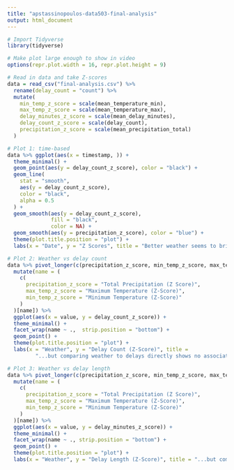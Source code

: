 ```yaml
---
title: "apstassinopoulos-data503-final-analysis"
output: html_document
---
```


```r
# Import Tidyverse
library(tidyverse)

# Make plot large enough to show in video
options(repr.plot.width = 16, repr.plot.height = 9)

# Read in data and take Z-scores
data = read_csv("final-analysis.csv") %>%
  rename(delay_count = "count") %>%
  mutate(
    min_temp_z_score = scale(mean_temperature_min),
    max_temp_z_score = scale(mean_temperature_max),
    delay_minutes_z_score = scale(mean_delay_minutes),
    delay_count_z_score = scale(delay_count),
    precipitation_z_score = scale(mean_precipitation_total)
  )

# Plot 1: time-based
data %>% ggplot(aes(x = timestamp, )) +
  theme_minimal() +
  geom_point(aes(y = delay_count_z_score), color = "black") +
  geom_line(
    stat = "smooth",
    aes(y = delay_count_z_score),
    color = "black",
    alpha = 0.5
  ) +
  geom_smooth(aes(y = delay_count_z_score),
              fill = "black",
              color = NA) +
  geom_smooth(aes(y = precipitation_z_score), color = "blue") +
  theme(plot.title.position = "plot") +
  labs(x = "Date", y = "Z Scores", title = "Better weather seems to bring lower delays when shown over time...")

# Plot 2: Weather vs delay count
data %>% pivot_longer(c(precipitation_z_score, min_temp_z_score, max_temp_z_score)) %>%
  mutate(name = (
    c(
      precipitation_z_score = "Total Precipitation (Z Score)",
      max_temp_z_score = "Maximum Temperature (Z-Score)",
      min_temp_z_score = "Minimum Temperature (Z-Score)"
    )
  )[name]) %>%
  ggplot(aes(x = value, y = delay_count_z_score)) +
  theme_minimal() +
  facet_wrap(name ~ .,  strip.position = "bottom") +
  geom_point() +
  theme(plot.title.position = "plot") +
  labs(x = "Weather", y = "Delay Count (Z-Score)", title =
         "...but comparing weather to delays directly shows no association.")

# Plot 3: Weather vs delay length
data %>% pivot_longer(c(precipitation_z_score, min_temp_z_score, max_temp_z_score)) %>%
  mutate(name = (
    c(
      precipitation_z_score = "Total Precipitation (Z Score)",
      max_temp_z_score = "Maximum Temperature (Z-Score)",
      min_temp_z_score = "Minimum Temperature (Z-Score)"
    )
  )[name]) %>%
  ggplot(aes(x = value, y = delay_minutes_z_score)) +
  theme_minimal() +
  facet_wrap(name ~ ., strip.position = "bottom") +
  geom_point() +
  theme(plot.title.position = "plot") +
  labs(x = "Weather", y = "Delay Length (Z-Score)", title = "...but comparing weather to delays directly shows no association.")
```